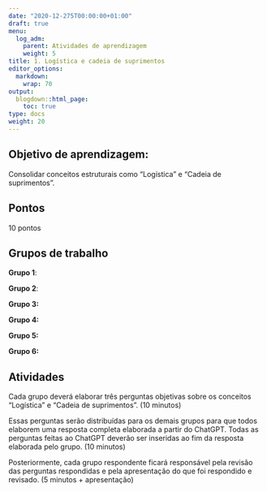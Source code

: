 ```yaml
---
date: "2020-12-275T00:00:00+01:00"
draft: true
menu:
  log_adm:
    parent: Atividades de aprendizagem
    weight: 5
title: 1. Logística e cadeia de suprimentos
editor_options: 
  markdown: 
    wrap: 70
output: 
  blogdown::html_page:
    toc: true
type: docs
weight: 20
---
```


## Objetivo de aprendizagem: 

Consolidar conceitos estruturais como "Logística" e "Cadeia de suprimentos". 

## Pontos

10 pontos

## Grupos de trabalho
**Grupo 1**: 

**Grupo 2**: 

**Grupo 3:** 

**Grupo 4:** 

**Grupo 5:** 

**Grupo 6:** 


## Atividades

Cada grupo deverá elaborar três perguntas objetivas sobre os conceitos "Logística" e "Cadeia de suprimentos". (10 minutos)

Essas perguntas serão distribuídas para os demais grupos para que todos elaborem uma resposta completa elaborada a partir do ChatGPT. Todas as perguntas feitas ao ChatGPT deverão ser inseridas ao fim da resposta elaborada pelo grupo. (10 minutos)

Posteriormente, cada grupo respondente ficará responsável pela revisão das perguntas respondidas e pela apresentação do que foi respondido e revisado. (5 minutos + apresentação)
